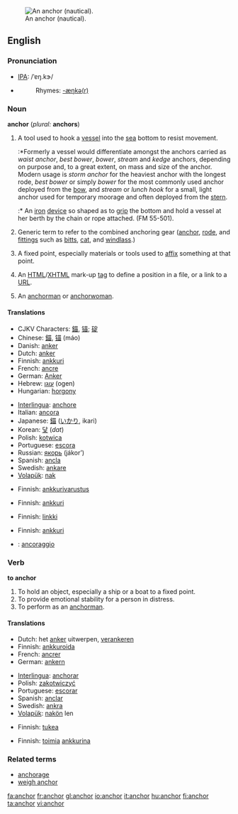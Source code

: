 [[Image:Kotwica SS Poznań.JPG|thumb|right|An anchor  (nautical).]]

==English==

===Pronunciation===
*[[IPA]]: /ˈɐŋ.kɝ/
*{{audio|en-us-anchor.ogg|Audio (US)}}
*:Rhymes: [[Rhymes:English:-æŋkə(r)|-æŋkə(r)]]

===Noun===
'''anchor''' (''plural:'' '''anchors''')

# {{nautical}} A tool used to hook a [[vessel]] into the [[sea]] bottom to resist movement.
#:*Formerly a vessel would differentiate amongst the anchors carried as ''waist anchor'', ''best bower'', ''bower'', ''stream'' and ''kedge'' anchors, depending on purpose and, to a great extent, on mass and size of the anchor. Modern usage is ''storm anchor'' for the heaviest anchor with the longest rode, ''best bower'' or simply ''bower'' for the most commonly used anchor deployed from the [[bow]], and ''stream'' or ''lunch hook'' for a small, light anchor used for temporary moorage and often deployed from the [[stern]].
#:*{{nautical}} An [[iron]] [[device]] so shaped as to [[grip]] the bottom and hold a vessel at her berth by the chain or rope attached. (FM 55-501).
# {{nautical}} Generic term to refer to the combined anchoring gear ([[anchor]], [[rode]], and [[fittings]] such as [[bitts]], [[cat]], and [[windlass]].)
# A fixed point, especially materials or tools used to [[affix]] something at that point.
# {{internet}} An [[HTML]]/[[XHTML]] mark-up [[tag]] to define a position in a file, or a link to a [[URL]].
# {{italbrac|television}} An [[anchorman]] or [[anchorwoman]].

====Translations====
{{trans-top|tool to hook a vessel into sea bottom}}
*CJKV Characters: [[錨]], [[锚]]; [[碇]]
*Chinese: [[錨]], [[锚]] (máo)
*Danish: [[anker]]
*Dutch: [[anker]] {{n}}
*Finnish: [[ankkuri]]
*French: [[ancre]] {{f}}
*German: [[Anker]] {{m}}
*Hebrew: [[עוגן]] (ogen) {{m}}
*Hungarian: [[horgony]]
{{trans-mid}}
*[[Interlingua]]: [[anchore]]
*Italian: [[ancora]] {{f}}
*Japanese: [[錨]] ([[いかり]], ikari)
*Korean: [[닻]] (''dat'')
*Polish: [[kotwica]] {{f}}
*Portuguese: [[escora]] {{f}}
*Russian: [[якорь]] (jákor’) {{m}}
*Spanish: [[ancla]] {{f}}
*Swedish: [[ankare]]
*[[Volapük]]: [[nak]]
{{trans-bottom}}

{{trans-top|anchoring gear as a whole}}
*Finnish: [[ankkurivarustus]]
{{trans-mid}}
{{trans-bottom}}

{{trans-top|tools to affix sthg at a fixed point}}
*Finnish: [[ankkuri]]
{{trans-mid}}
{{trans-bottom}}

{{trans-top|HTML tag or link}}
*Finnish: [[linkki]]
{{trans-mid}}
{{trans-bottom}}

{{trans-top|TV anchorman}}
*Finnish: [[ankkuri]]
{{trans-mid}}
{{trans-bottom}}

{{checktrans}}
{{trans-top|translations to be checked}}
*{{ttbc|Italian}}: [[ancoraggio]] {{m}}
{{trans-bottom}}

===Verb===
'''to anchor'''
# To hold an object, especially a ship or a boat to a fixed point.
# To provide emotional stability for a person in distress.
# To perform as an [[anchorman]].

====Translations====
{{trans-top|to hold an object to a fixed point}}
*Dutch: het [[anker]] uitwerpen, [[verankeren]]
*Finnish: [[ankkuroida]]
*French: [[ancrer]]
*German: [[ankern]]
{{trans-mid}}
*[[Interlingua]]: [[anchorar]] 
*Polish: [[zakotwiczyć]]
*Portuguese: [[escorar]] 
*Spanish: [[anclar]]
*Swedish: [[ankra]] 
*[[Volapük]]: [[nakön]] len
{{trans-bottom}}

{{trans-top|to provide emotional stability}}
*Finnish: [[tukea]]
{{trans-mid}}
{{trans-bottom}}

{{trans-top|to perform as a TV anchorman}}
*Finnish: [[toimia]] [[ankkuri|ankkurina]]
{{trans-mid}}
{{trans-bottom}}

===Related terms===
*[[anchorage]]
*[[weigh anchor]]

[[fa:anchor]]
[[fr:anchor]]
[[gl:anchor]]
[[io:anchor]]
[[it:anchor]]
[[hu:anchor]]
[[fi:anchor]]
[[ta:anchor]]
[[vi:anchor]]